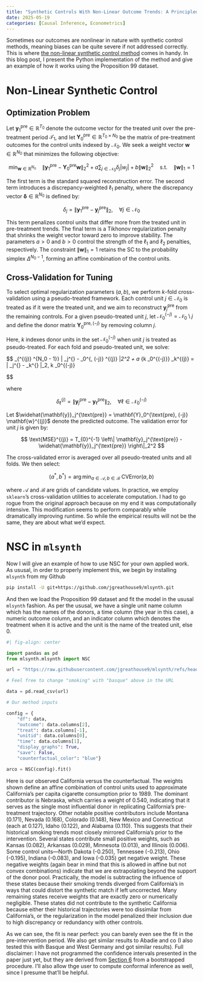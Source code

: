 ```yaml
---
title: "Synthetic Controls With Non-Linear Outcome Trends: A Principled Approach to Extrapolation"
date: 2025-05-19
categories: [Causal Inference, Econometrics]
---
```


Sometimes our outcomes are nonlinear in nature with synthetic control methods, meaning biases can be quite severe if not addressed correctly. This is where [the non-linear synthetic control method](https://arxiv.org/abs/2306.01967) comes in handy. In this blog post, I present the Python implementation of the method and give an example of how it works using the Proposition 99 dataset.

# Non-Linear Synthetic Control

## Optimization Problem

Let $\mathbf{y}_1^{\text{pre}} \in \mathbb{R}^{T_0}$ denote the outcome vector for the treated unit over the pre-treatment period $\mathcal{T}_1$, and let $\mathbf{Y}_0^{\text{pre}} \in \mathbb{R}^{T_0 \times N_0}$ be the matrix of pre-treatment outcomes for the control units indexed by $\mathcal{N}_0$. We seek a weight vector $\mathbf{w} \in \mathbb{R}^{N_0}$ that minimizes the following objective:

$$
\min_{\mathbf{w} \in \mathbb{R}^{N_0}} \quad \left\| \mathbf{y}_1^{\text{pre}} - \mathbf{Y}_0^{\text{pre}} \mathbf{w} \right\|_2^2 + a \sum_{j \in \mathcal{N}_0} \delta_j |w_j| + b \|\mathbf{w}\|_2^2 \quad \text{s.t.} \quad \|\mathbf{w}\|_1 = 1
$$

The first term is the standard squared reconstruction error. The second term introduces a discrepancy-weighted $\ell_1$ penalty, where the discrepancy vector $\boldsymbol{\delta} \in \mathbb{R}^{N_0}$ is defined by:

$$
\delta_j = \left\| \mathbf{y}_1^{\text{pre}} - \mathbf{y}_j^{\text{pre}} \right\|_2, \quad \forall j \in \mathcal{N}_0
$$

This term penalizes control units that differ more from the treated unit in pre-treatment trends. The final term is a Tikhonov regularization penalty that shrinks the weight vector toward zero to improve stability. The parameters $a > 0$ and $b > 0$ control the strength of the $\ell_1$ and $\ell_2$ penalties, respectively. The constraint $\|\mathbf{w}\|_1 = 1$ retains the SC to the probability simplex $\Delta^{N_0 - 1}$, forming an affine combination of the control units.

## Cross-Validation for Tuning

To select optimal regularization parameters $(a, b)$, we perform $k$-fold cross-validation using a pseudo-treated framework. Each control unit $j \in \mathcal{N}_0$ is treated as if it were the treated unit, and we aim to reconstruct $\mathbf{y}_j^{\text{pre}}$ from the remaining controls. For a given pseudo-treated unit $j$, let $\mathcal{N}_0^{(-j)} = \mathcal{N}_0 \setminus {j}$ and define the donor matrix $\mathbf{Y}_0^{\text{pre}, (-j)}$ by removing column $j$.

Here, $k$ indexes donor units in the set $\mathcal{N}_0^{(-j)}$ when unit $j$ is treated as pseudo-treated. For each fold and pseudo-treated unit, we solve:

$$
\min_{\mathbf{w}^{(j)} \in \mathbb{R}^{N_0 - 1}} \quad \left\| \mathbf{y}_j^{\text{pre}} - \mathbf{Y}_0^{\text{pre}, (-j)} \mathbf{w}^{(j)} \right\|_2^2 + a \sum_{k \in \mathcal{N}_0^{(-j)}} \delta_k^{(j)} = \left\| \mathbf{y}_j^{\text{pre}} - \mathbf{y}_k^{\text{pre}} \right\|_2, \quad \forall k \in \mathcal{N}_0^{(-j)}

$$

where

$$
\delta_\ell^{(j)} = \left\| \mathbf{y}_j^{\text{pre}} - \mathbf{y}_\ell^{\text{pre}} \right\|_2, \quad \forall \ell \in \mathcal{N}_0^{(-j)}
$$

Let $\widehat{\mathbf{y}}_j^{\text{pre}} = \mathbf{Y}_0^{\text{pre}, (-j)} \mathbf{w}^{(j)}$ denote the predicted outcome. The validation error for unit $j$ is given by:

$$
\text{MSE}^{(j)} =  T_{0}^{-1} \left\| \mathbf{y}_j^{\text{pre}} - \widehat{\mathbf{y}}_j^{\text{pre}} \right\|_2^2
$$

The cross-validated error is averaged over all pseudo-treated units and all folds. We then select:

$$
(a^\ast, b^\ast) = \arg\min_{a \in \mathcal{A},\, b \in \mathcal{B}} \; \text{CVError}(a, b)
$$

where $\mathcal{A}$ and $\mathcal{B}$ are grids of candidate values. In practice, we employ `sklearn`’s cross-validation utilities to accelerate computation. I had to go rogue from the original approach because on my end it was computationally intensive. This modification seems to perform comparably while dramatically improving runtime. So while the empirical results will not be the same, they are about what we'd expect.

# NSC in ```mlsynth```

Now I will give an example of how to use NSC for your own applied work. As ususal, in order to properly implement this, we begin by installing ```mlsynth``` from my Github

```bash
pip install -U git+https://github.com/jgreathouse9/mlsynth.git
```

And then we load the Proposition 99 dataset and fit the model in the ususal ```mlsynth``` fashion. As per the ususal, we have a single unit name column which has the names of the donors, a time column (the year in this case), a numeric outcome column, and an indicator column which denotes the treatment when it is active and the unit is the name of the treated unit, else 0.

```python
#| fig-align: center

import pandas as pd
from mlsynth.mlsynth import NSC

url = "https://raw.githubusercontent.com/jgreathouse9/mlsynth/refs/heads/main/basedata/smoking_data.csv"

# Feel free to change "smoking" with "basque" above in the URL

data = pd.read_csv(url)

# Our method inputs

config = {
    "df": data,
    "outcome": data.columns[2],
    "treat": data.columns[-1],
    "unitid": data.columns[0],
    "time": data.columns[1],
    "display_graphs": True,
    "save": False,
    "counterfactual_color": "blue"}

arco = NSC(config).fit()
```

Here is our observed California versus the counterfactual. The weights shown define an affine combination of control units used to approximate California’s per capita cigarette consumption prior to 1989. The dominant contributor is Nebraska, which carries a weight of 0.540, indicating that it serves as the single most influential donor in replicating California's pre-treatment trajectory. Other notable positive contributors include Montana (0.171), Nevada (0.168), Colorado (0.148), New Mexico and Connecticut (each at 0.127), Idaho (0.122), and Alabama (0.110). This suggests that their historical smoking trends most closely mirrored California’s prior to the intervention. Several states contribute small positive weights, such as Kansas (0.082), Arkansas (0.029), Minnesota (0.013), and Illinois (0.006). Some control units—North Dakota (-0.250), Tennessee (-0.213), Ohio (-0.195), Indiana (-0.083), and Iowa (-0.035) get negative weight. These negative weights (again bear in mind that this is allowed in affine but not convex combinations) indicate that we are extrapolating beyond the support of the donor pool. Practically, the model is subtracting the influence of these states because their smoking trends diverged from California’s in ways that could distort the synthetic match if left uncorrected. Many remaining states receive weights that are exactly zero or numerically negligible. These states did not contribute to the synthetic California because either their historical trajectories were too dissimilar from California’s, or the regularization in the model penalized their inclusion due to high discrepancy or redundancy with other controls.

As we can see, the fit is near perfect: you can barely even see the fit in the pre-intervention period. We also get similar results to Abadie and co (I also tested this with Basque and West Germany and got similar results). Full disclaimer: I have not programmed the confidence intervals presented in the paper just yet, but they are derived from [Section 6](https://arxiv.org/pdf/1610.07748) from a bootstrapped procedure. I'll also allow thge user to compute conformal inference as well, since I presume that'll be helpful.
